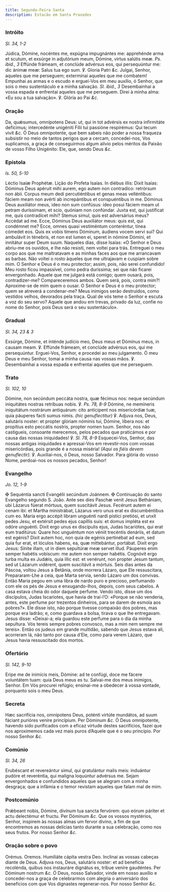 ```yaml
---
title: Segunda-Feira Santa
description: Estacão em Santa Praxedes
---
```


### Intróito

_Sl. 34, 1-2_

<div class="grid grid-cols-2 gap-5">
  <span class="text-justify">
    Júdica, Dómine, nocéntes me, expúgna impugnántes me: apprehénde arma et
    scutum, et exsúrge in adjutórium meum, Dómine, virtus salútis meæ.
    <em>Ps. ibid., 3</em> Effúnde frámeam, et conclúde advérsus eos, qui persequúntur
    me: dic ánimæ meæ: Salus tua ego sum. ℣. Gloria Patri
    <em>&c.</em>
  </span>
  <span class="text-justify">
    Julgai, Senhor, aqueles que me perseguem; exterminai aqueles que me
    combatem! Empunhai as armas e o escudo e erguei-Vos em meu auxílio, ó
    Senhor, que sois o meu sustentáculo e a minha salvação.
    <em>Sl. ibid., 3</em> Desembainhai a vossa espada e enfrentai aqueles que me
    perseguem. Direi à minha alma: «Eu sou a tua salvação». ℣. Glória ao Pai
    <em>&c.</em>
  </span>
</div>

### Oração

<div class="grid grid-cols-2 gap-5">
  <span class="text-justify">
    Da, quǽsumus, omnípotens Deus: ut, qui in tot advérsis ex nostra infirmitáte
    defícimus; intercedénte unigéniti Fílii tui passióne respirémus: Qui tecum
    vivit <em>&c.</em>
  </span>
  <span class="text-justify">
    Ó Deus omnipotente, que bem sabeis não poder a nossa fraqueza subsistir no
    meio de tantos perigos que a cercam, concedei-nos, Vos suplicamos, a graça
    de conseguirmos algum alívio pelos méritos da Paixão de vosso Filho
    Unigénito: Ele, que, sendo Deus <em>&c.</em>
  </span>
</div>

### Epístola

_Is. 50, 5-10_

<div class="grid grid-cols-2 gap-5">
  <span class="text-justify">Léctio Isaíæ Prophétæ.</span>
  <span class="text-justify">Lição do Profeta Isaías.</span>
  <span class="text-justify">
    In diébus illis: Dixit Isaías: Dóminus Deus apéruit mihi aurem, ego autem
    non contradíco: retrórsum non ábii. Corpus meum dedi percutiéntibus et genas
    meas velléntibus: fáciem meam non avérti ab increpántibus et conspuéntibus
    in me. Dóminus Deus auxiliátor meus, ideo non sum confúsus: ídeo posui
    fáciem meam ut petram duríssimam, et scio, quóniam non confúndar. Juxta est,
    qui justíficat me, quis contradícet mihi? Stemus simul, quis est adversárius
    meus? Accédat ad me. Ecce, Dóminus Deus auxiliátor meus: quis est, qui
    condémnet me? Ecce, omnes quasi vestiméntum conteréntur, tinea cómedet eos.
    Quis ex vobis timens Dóminum, áudiens vocem servi sui? Qui ambulávit in
    ténebris, et non est lumen ei, speret in nómine Dómini, et innitátur super
    Deum suum.
  </span>
  <span class="text-justify">
    Naqueles dias, disse Isaías: «O Senhor e Deus abriu-me os ouvidos, e lhe não
    resisti, nem voltei para trás. Entreguei o meu corpo aos que me maltratavam
    e as minhas faces aos que me arrancavam as barbas. Não voltei o rosto
    àqueles que me ultrajavam e cuspiam sobre mim. O Senhor e Deus é o meu
    protector; assim, pois, não serei confundido! Meu rosto ficou impassível,
    como pedra duríssima; sei que não ficarei envergonhado. Aquele que me
    julgará está comigo; quem ousará, pois, contradizer-me? Compareceremos
    ambos. Quem será, pois, contra mim?! Aproxime-se de mim quem o ousar. O
    Senhor e Deus é o meu protector; quem se atreverá a condenar-me? Meus
    inimigos serão destruídos, como vestidos velhos, devorados pela traça. Qual
    de vós teme o Senhor e escuta a voz do seu servo? Aquele que andou em
    trevas, privado da luz, confie no nome do Senhor, pois Deus será o seu
    sustentáculo».
  </span>
</div>

### Gradual

_Sl. 34, 23 & 3_

<div class="grid grid-cols-2 gap-5">
  <span class="text-justify">
    Exsúrge, Dómine, et inténde judício meo, Deus meus et Dóminus meus, in
    causam meam. ℣. Effúnde frámeam, et conclúde advérsus eos, qui me
    persequúntur.
  </span>
  <span class="text-justify">
    Erguei-Vos, Senhor, e procedei ao meu julgamento. Ó meu Deus e meu Senhor,
    tomai a minha causa nas vossas mãos. ℣. Desembainhai a vossa espada e
    enfrentai aqueles que me perseguem.
  </span>
</div>

### Trato

_Sl. 102, 10_

<div class="grid grid-cols-2 gap-5">
  <span class="text-justify">
    Dómine, non secúndum peccáta nostra, quæ fécimus nos: neque secúndum
    iniquitátes nostras retríbuas nobis. ℣. <em>Ps. 78, 8-9</em> Dómine, ne
    memíneris iniquitátum nostrárum antiquárum: cito antícipent nos misericórdiæ
    tuæ, quia páuperes facti sumus nimis. <em>(hic genuflectitur)</em> ℣. Adjuva
    nos, Deus, salutáris noster: et propter glóriam nóminis tui, Dómine, líbera
    nos: et propítius esto peccátis nostris, propter nomen tuum.
  </span>
  <span class="text-justify">
    Senhor, nos não castigueis, consoante merecemos, pelos pecados que
    praticámos e por causa das nossas iniquidades! ℣. <em>Sl. 78, 8-9</em>
    Esquecei-Vos, Senhor, das nossas antigas iniquidades e apressai-Vos em revestir-nos
    com vossas misericórdias, pois grande é a nossa miséria!
    <em>(Aqui os fiéis devem genuflectir).</em> ℣. Auxiliai-nos, ó Deus, nosso
    Salvador. Para glória do vosso Nome, perdoai-nos os nossos pecados, Senhor!
  </span>
</div>

### Evangelho

_Jo. 12, 1-9_

<div class="grid grid-cols-2 gap-5">
  <span class="text-justify">
    <span class="text-red-500">✠</span> Sequéntia sancti Evangélii secúndum
    Joánnem.
  </span>
  <span class="text-justify">
    <span class="text-red-500">✠</span> Continuação do santo Evangelho segundo
    S. João.
  </span>
  <span class="text-justify">
    Ante sex dies Paschæ venit Jesus Bethániam, ubi Lázarus fúerat mórtuus, quem
    suscitávit Jesus. Fecérunt autem ei cenam ibi: et Martha ministrábat,
    Lázarus vero unus erat ex discumbéntibus cum eo. María ergo accépit libram
    unguénti nardi pístici pretiósi, et unxit pedes Jesu, et extérsit pedes ejus
    capíllis suis: et domus impléta est ex odóre unguénti. Dixit ergo unus ex
    discípulis ejus, Judas Iscariótes, qui erat eum traditúrus: Quare hoc
    unguéntum non véniit trecéntis denáriis, et datum est egénis? Dixit autem
    hoc, non quia de egénis pertinébat ad eum, sed quia fur erat, et lóculos
    habens, ea, quæ mittebántur, portábat. Dixit ergo Jesus: Sínite illam, ut in
    diem sepultúræ meæ servet illud. Páuperes enim semper habétis vobíscum: me
    autem non semper habétis. Cognóvit ergo turba multa ex Judǽis, quia illic
    est: et venérunt, non propter Jesum tantum, sed ut Lázarum vidérent, quem
    suscitávit a mórtuis.
  </span>
  <span class="text-justify">
    Seis dias antes da Páscoa, voltou Jesus a Betânia, onde morrera Lázaro, que
    Ele ressuscitara, Prepararam-Lhe a ceia, que Marta servia, sendo Lázaro um
    dos convivas. Então Maria pegou em uma libra de nardo puro e precioso,
    perfumando com ele os pés de Jesus e enxugando-lhos, depois, com seus
    cabelos. A casa estava cheia do odor daquele perfume. Vendo isto, disse um
    dos discípulos, Judas Iscariotes, que havia de traí-l’O: «Porque se não
    venderia, antes, este perfume por trezentos dinheiros, para se darem de
    esmola aos pobres?». Ele disse isto, não porque tivesse compaixão dos
    pobres, mas porque era ladrão; e, como guardava a bolsa, tirava o que lhe
    entregavam. Jesus disse: «Deixai-a; ela guardou este perfume para o dia da
    minha sepultura. Vós tereis sempre pobres convosco, mas a mim nem sempre me
    tereis». Então os judeus em grande multidão, sabendo que Jesus estava ali,
    acorreram lá, não tanto por causa d’Ele, como para verem Lázaro, que Jesus
    havia ressuscitado dos mortos.
  </span>
</div>

### Ofertório

_Sl. 142, 9-10_

<div class="grid grid-cols-2 gap-5">
  <span class="text-justify">
    Eripe me de inimícis meis, Dómine: ad te confúgi, doce me fácere voluntátem
    tuam: quia Deus meus es tu.
  </span>
  <span class="text-justify">
    Salvai-me dos meus inimigos, Senhor. Em Vós procurei refúgio; ensinai-me a
    obedecer à vossa vontade, porquanto sois o meu Deus.
  </span>
</div>

### Secreta

<div class="grid grid-cols-2 gap-5">
  <span class="text-justify">
    Hæc sacrifícia nos, omnípotens Deus, poténti virtúte mundátos, ad suum
    fáciant purióres veníre princípium. Per Dóminum <em>&c.</em>
  </span>
  <span class="text-justify">
    Ó Deus omnipotente, havendo sido purificados com a eficaz virtude destes
    sacrifícios, fazei que nos aproximemos cada vez mais puros d’Aquele que é o
    seu princípio. Por nosso Senhor <em>&c.</em>
  </span>
</div>

### Comúnio

_Sl. 34, 26_

<div class="grid grid-cols-2 gap-5">
  <span class="text-justify">
    Erubéscant et revereántur simul, qui gratulántur malis meis: induántur
    pudóre et reveréntia, qui malígna loquúntur advérsus me.
  </span>
  <span class="text-justify">
    Sejam envergonhados e confundidos aqueles que se alegram com a minha
    desgraça; que a infâmia e o temor revistam aqueles que falam mal de mim.
  </span>
</div>

### Postcomúnio

<div class="grid grid-cols-2 gap-5">
  <span class="text-justify">
    Prǽbeant nobis, Dómine, divínum tua sancta fervórem: quo eórum páriter et
    actu delectémur et fructu. Per Dóminum <em>&c.</em>
  </span>
  <span class="text-justify">
    Que os vossos mystérios, Senhor, inspirem às nossas almas um fervor divino,
    a fim de que encontremos as nossas delícias tanto durante a sua celebração,
    como nos seus frutos. Por nosso Senhor <em>&c.</em>
  </span>
</div>

### Oração sobre o povo

<div class="grid grid-cols-2 gap-5">
  <span class="text-red-500 text-center">Orémus.</span>
  <span class="text-red-500 text-center">Oremos.</span>
  <span class="text-justify">Humiliáte cápita vestra Deo.</span>
  <span class="text-justify">Inclinai as vossas cabeças diante de Deus.</span>
  <span class="text-justify">
    Adjuva nos, Deus, salutáris noster: et ad benefícia recolénda, quibus nos
    instauráre dignátus es, tríbue veníre gaudéntes. Per Dóminum nostrum
    <em>&c.</em>
  </span>
  <span class="text-justify">
    Ó Deus, nosso Salvador, vinde em nosso auxílio e concedei-nos a graça de
    celebrarmos com alegria o aniversário dos benefícios com que Vos dignastes
    regenerar-nos. Por nosso Senhor <em>&c.</em>
  </span>
</div>
